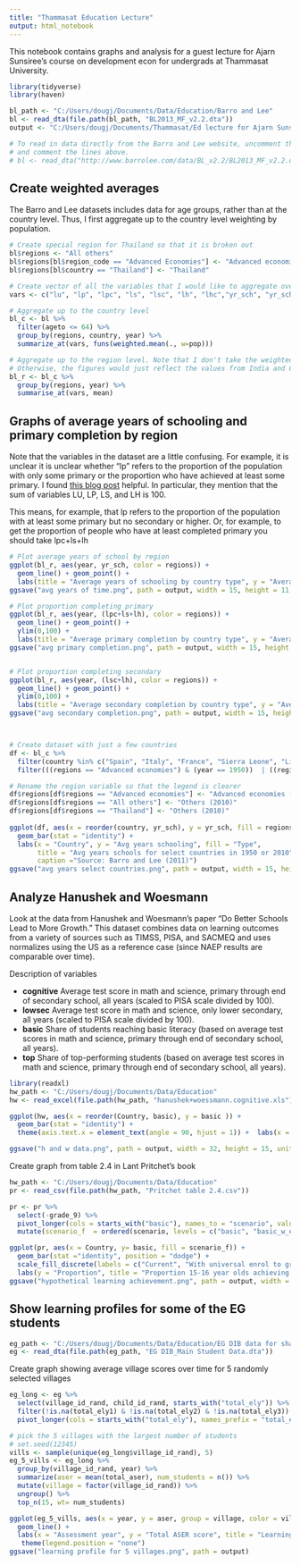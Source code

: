 ---
title: "Thammasat Education Lecture"
output: html_notebook
---

This notebook contains graphs and analysis for a guest lecture for Ajarn Sunsiree's course on development econ for undergrads at Thammasat University. 

```{r, results = 'hide', echo= FALSE}
library(tidyverse)
library(haven)

bl_path <- "C:/Users/dougj/Documents/Data/Education/Barro and Lee"
bl <- read_dta(file.path(bl_path, "BL2013_MF_v2.2.dta"))
output <- "C:/Users/dougj/Documents/Thammasat/Ed lecture for Ajarn Sunsiree/R output"

# To read in data directly from the Barro and Lee website, uncomment the line below
# and comment the lines above.  
# bl <- read_dta("http://www.barrolee.com/data/BL_v2.2/BL2013_MF_v2.2.dta")


```


## Create weighted averages

The Barro and Lee datasets includes data for age groups, rather than at the country level.  Thus, I first aggregate up to the country level weighting by population.


```{r}

# Create special region for Thailand so that it is broken out
bl$regions <- "All others"
bl$regions[bl$region_code == "Advanced Economies"] <- "Advanced economies"
bl$regions[bl$country == "Thailand"] <- "Thailand"

# Create vector of all the variables that I would like to aggregate over
vars <- c("lu", "lp", "lpc", "ls", "lsc", "lh", "lhc","yr_sch", "yr_sch_pri", "yr_sch_sec", "yr_sch_ter")

# Aggregate up to the country level
bl_c <- bl %>% 
  filter(ageto <= 64) %>% 
  group_by(regions, country, year) %>% 
  summarize_at(vars, funs(weighted.mean(., w=pop)))

# Aggregate up to the region level. Note that I don't take the weighted average here.
# Otherwise, the figures would just reflect the values from India and China
bl_r <- bl_c %>%
  group_by(regions, year) %>%
  summarise_at(vars, mean)


```

## Graphs of average years of schooling and primary completion by region

Note that the variables in the dataset are a little confusing. For example, it is unclear it is unclear whether "lp" refers to the proportion of the population with only some primary or the proportion who have achieved at least some primary. I found [this blog post](http://devecondata.blogspot.com/2008/07/barro-lee-dataset.html) helpful. In particular, they mention that the sum of variables LU, LP, LS, and LH is 100.  

This means, for example, that lp refers to the proportion of the population with at least some primary but no secondary or higher. Or, for example, to get the proportion of people who have at least completed primary you should take lpc+ls+lh


```{r}
# Plot average years of school by region
ggplot(bl_r, aes(year, yr_sch, color = regions)) +
  geom_line() + geom_point() +
  labs(title = "Average years of schooling by country type", y = "Average years", color = "Type", caption = "Source: Barro and Lee (2011)")
ggsave("avg years of time.png", path = output, width = 15, height = 11, units = "cm")

# Plot proportion completing primary
ggplot(bl_r, aes(year, (lpc+ls+lh), color = regions)) +
  geom_line() + geom_point() +
  ylim(0,100) +
  labs(title = "Average primary completion by country type", y = "Average primary completion", color = "Type", caption = "Source: Barro and Lee (2011)")
ggsave("avg primary completion.png", path = output, width = 15, height = 11, units = "cm")


# Plot proportion completing secondary
ggplot(bl_r, aes(year, (lsc+lh), color = regions)) +
  geom_line() + geom_point() +
  ylim(0,100) +
  labs(title = "Average secondary completion by country type", y = "Average secondary completion", color = "Type", caption = "Source: Barro and Lee (2011)")
ggsave("avg secondary completion.png", path = output, width = 15, height = 11, units = "cm")




```



```{r}

# Create dataset with just a few countries
df <- bl_c %>% 
  filter(country %in% c("Spain", "Italy", "France", "Sierra Leone", "Liberia", "Thailand", "USA")) %>% 
  filter(((regions == "Advanced economies") & (year == 1950))  | ((regions != "Advanced economies") & (year == 2010)))

# Rename the region variable so that the legend is clearer
df$regions[df$regions == "Advanced economies"] <- "Advanced economies (1950)"
df$regions[df$regions == "All others"] <- "Others (2010)"
df$regions[df$regions == "Thailand"] <- "Others (2010)"
  
ggplot(df, aes(x = reorder(country, yr_sch), y = yr_sch, fill = regions)) + 
  geom_bar(stat = "identity") +
  labs(x = "Country", y = "Avg years schooling", fill = "Type",
       title = "Avg years schools for select countries in 1950 or 2010",
       caption ="Source: Barro and Lee (2011)")
ggsave("avg years select countries.png", path = output, width = 15, height = 11, units = "cm")
```

## Analyze Hanushek and Woesmann

Look at the data from Hanushek and Woesmann's paper "Do Better Schools Lead to More Growth."  This dataset combines data on learning outcomes from a variety of sources such as TIMSS, PISA, and SACMEQ and uses normalizes using the US as a reference case (since NAEP results are comparable over time).

Description of variables

* **cognitive** Average test score in math and science, primary through end of secondary school, all years (scaled to PISA scale divided by 100).
* **lowsec** Average test score in math and science, only lower secondary, all years (scaled to PISA scale divided by 100).
* **basic**	Share of students reaching basic literacy (based on average test scores in math and science, primary through end of secondary school, all years).
* **top** Share of top-performing students (based on average test scores in math and science, primary through end of secondary school, all years).



```{r}
library(readxl)
hw_path <- "C:/Users/dougj/Documents/Data/Education"
hw <- read_excel(file.path(hw_path, "hanushek+woessmann.cognitive.xls"), sheet = 2)

ggplot(hw, aes(x = reorder(Country, basic), y = basic )) + 
  geom_bar(stat = "identity") + 
  theme(axis.text.x = element_text(angle = 90, hjust = 1)) +  labs(x = "Country", y = "Proportion", title = "Share primary and secondary students achieving basic literacy and numeracy", caption ="Source: Hanushek and Woesmann, 2009")

ggsave("h and w data.png", path = output, width = 32, height = 15, units = "cm")

```

Create graph from table 2.4 in Lant Pritchet's book
```{r}
hw_path <- "C:/Users/dougj/Documents/Data/Education"
pr <- read_csv(file.path(hw_path, "Pritchet table 2.4.csv"))

pr <- pr %>% 
  select(-grade_9) %>% 
  pivot_longer(cols = starts_with("basic"), names_to = "scenario", values_to = "basic") %>% 
  mutate(scenario_f  = ordered(scenario, levels = c("basic", "basic_w_enrol", "basic_w_quality", "basic_w_both")))

ggplot(pr, aes(x = Country, y= basic, fill = scenario_f)) +
  geom_bar(stat ="identity", position = "dodge") + 
  scale_fill_discrete(labels = c("Current", "With universal enrol to grade 9", "With medium-size increase in quality", "With both enrol + quality increase")) +
  labs(y = "Proportion", title = "Proportion 15-16 year olds achieving basic literacy & numeracy by scenario", fill = "Current / hypothetical scenarios", caption = "Lant Pritchett The Rebirth of Education: Schooling aint Learning table 2.4") 
ggsave("hypothetical learning achievement.png", path = output, width = 25, height = 15, units = "cm")

```

## Show learning profiles for some of the EG students

```{r}
eg_path <- "C:/Users/dougj/Documents/Data/Education/EG DIB data for sharing/Data"
eg <- read_dta(file.path(eg_path, "EG DIB_Main Student Data.dta"))

```

Create graph showing average village scores over time for 5 randomly selected villages

```{r}
eg_long <- eg %>% 
  select(village_id_rand, child_id_rand, starts_with("total_ely")) %>% 
  filter(!is.na(total_ely1) & !is.na(total_ely2) & !is.na(total_ely3)) %>% 
  pivot_longer(cols = starts_with("total_ely"), names_prefix = "total_ely", names_to = "year", values_to = "total_aser")

# pick the 5 villages with the largest number of students
# set.seed(12345)
vills <- sample(unique(eg_long$village_id_rand), 5)
eg_5_vills <- eg_long %>% 
  group_by(village_id_rand, year) %>% 
  summarize(aser = mean(total_aser), num_students = n()) %>% 
  mutate(village = factor(village_id_rand)) %>% 
  ungroup() %>% 
  top_n(15, wt= num_students)

ggplot(eg_5_vills, aes(x = year, y = aser, group = village, color = village)) +
  geom_line() + 
  labs(x = "Assessment year", y = "Total ASER score", title = "Learning profiles for 5 villages") +
   theme(legend.position = "none") 
ggsave("learning profile for 5 villages.png", path = output)
```



